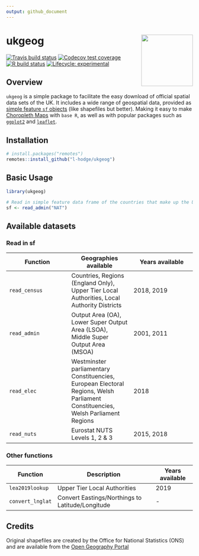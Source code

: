 ```yaml
---
output: github_document
---
```


<!-- README.md is generated from README.Rmd. Please edit that file -->

# ukgeog <a href='https://l-hodge.github.io/ukgeog/'><img src="man/figures/ukgeog_logo.png" align="right" height="139">

<!-- badges: start -->
  [![Travis build status](https://travis-ci.org/l-hodge/ukgeog.svg?branch=master)](https://travis-ci.org/l-hodge/ukgeog)
  [![Codecov test coverage](https://codecov.io/gh/l-hodge/ukgeog/branch/master/graph/badge.svg)](https://codecov.io/gh/l-hodge/ukgeog?branch=master)
  [![R build status](https://github.com/l-hodge/ukgeog/workflows/R-CMD-check/badge.svg)](https://github.com/l-hodge/ukgeog/actions)
  [![Lifecycle: experimental](https://img.shields.io/badge/lifecycle-experimental-orange.svg)](https://www.tidyverse.org/lifecycle/#experimental)
<!-- badges: end -->

## Overview

`ukgeog` is a simple package to facilitate the easy download of official spatial data sets of the UK. It includes a wide range of geospatial data, provided as [simple feature `sf` objects](https://r-spatial.github.io/sf/articles/sf1.html) (like shapefiles but better). Making it easy to make [Choropleth Maps](https://en.wikipedia.org/wiki/Choropleth_map) with `base R`, as well as with popular packages such as [`ggplot2`](https://ggplot2.tidyverse.org/) and [`leaflet`](https://rstudio.github.io/leaflet/).

## Installation

```r
# install.packages("remotes")
remotes::install_github("l-hodge/ukgeog")
```

## Basic Usage

```r
library(ukgeog)

# Read in simple feature data frame of the countries that make up the UK 
sf <- read_admin("NAT")

```

## Available datasets

### Read in sf

|Function|Geographies available|Years available|
|-----|-----|-----|
|`read_census`| Countries, Regions (England Only), Upper Tier Local Authorities, Local Authority Districts | 2018, 2019 |
|`read_admin`| Output Area (OA), Lower Super Output Area (LSOA), Middle Super Output Area (MSOA) | 2001, 2011 |
|`read_elec`| Westminster parliamentary Constituencies, European Electoral Regions, Welsh Parliament Constituencies, Welsh Parliament Regions | 2018 |
|`read_nuts`| Eurostat NUTS Levels 1, 2 & 3 | 2015, 2018 |

### Other functions

|Function|Description|Years available|
|-----|-----|-----|
|`lea2019lookup`| Upper Tier Local Authorities| 2019 |
|`convert_lnglat`| Convert Eastings/Northings to Latitude/Longitude| - |

## Credits

Original shapefiles are created by the Office for National Statistics (ONS) and are available from the [Open Geography Portal](http://geoportal.statistics.gov.uk/)
